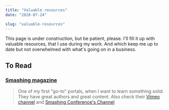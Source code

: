 ---
title: "Valuable resources"
date: "2020-07-24"

slug: "valuable-resources"
---

This page is under construction, but be patient, please. I'll fill it up with valuable resources, that I use during my work. And which keep me up to date but not overwhelmed with what's going on in a business.

## To Read

### [Smashing magazine](https://www.smashingmagazine.com/)

> One of my first "go-to" portals, when I want to learn something solid. They have great authors and great content. Also check their [Vimeo channel](https://vimeo.com/smashingmagazine/videos) and [Smashing Conference's Channel](https://vimeo.com/channels/smashingconf/videos)